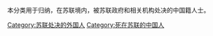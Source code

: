 本分类用于归纳，在苏联境内，被苏联政府和相关机构处决的中国籍人士。

[[Category:苏联处决的外国人|Category:苏联处决的外国人]]
[[Category:死在苏联的中国人|Category:死在苏联的中国人]]